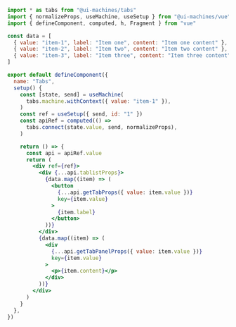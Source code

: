 ```jsx
import * as tabs from "@ui-machines/tabs"
import { normalizeProps, useMachine, useSetup } from "@ui-machines/vue"
import { defineComponent, computed, h, Fragment } from "vue"

const data = [
  { value: "item-1", label: "Item one", content: "Item one content" },
  { value: "item-2", label: "Item two", content: "Item two content" },
  { value: "item-3", label: "Item three", content: "Item three content" },
]

export default defineComponent({
  name: "Tabs",
  setup() {
    const [state, send] = useMachine(
      tabs.machine.withContext({ value: "item-1" }),
    )
    const ref = useSetup({ send, id: "1" })
    const apiRef = computed(() =>
      tabs.connect(state.value, send, normalizeProps),
    )

    return () => {
      const api = apiRef.value
      return (
        <div ref={ref}>
          <div {...api.tablistProps}>
            {data.map((item) => (
              <button
                {...api.getTabProps({ value: item.value })}
                key={item.value}
              >
                {item.label}
              </button>
            ))}
          </div>
          {data.map((item) => (
            <div
              {...api.getTabPanelProps({ value: item.value })}
              key={item.value}
            >
              <p>{item.content}</p>
            </div>
          ))}
        </div>
      )
    }
  },
})
```
